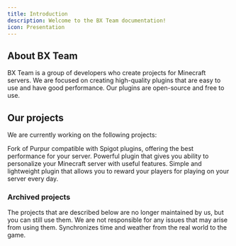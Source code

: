 ```yaml
---
title: Introduction
description: Welcome to the BX Team documentation!
icon: Presentation
---
```


## About BX Team

BX Team is a group of developers who create projects for Minecraft servers. We are focused on creating high-quality plugins that are easy to use and have good performance. Our plugins are open-source and free to use.

## Our projects

We are currently working on the following projects:

<Cards>
  <Card title='DivineMC' href='/docs/divinemc'>
    Fork of Purpur compatible with Spigot plugins, offering the best performance for your server.
  </Card>
  <Card title='Nexus' href='/docs/nexus'>
    Powerful plugin that gives you ability to personalize your Minecraft server with useful features.
  </Card>
  <Card title='NDailyRewards' href='/docs/ndailyrewards'>
    Simple and lightweight plugin that allows you to reward your players for playing on your server every day.
  </Card>
</Cards>

### Archived projects

<Callout title='Warning' type='warn'>
  The projects that are described below are no longer maintained by us, but you can still use them. We are not
  responsible for any issues that may arise from using them.
</Callout>

<Cards>
  <Card title='RealWorldSync' href='/docs/rws'>
    Synchronizes time and weather from the real world to the game.
  </Card>
</Cards>
